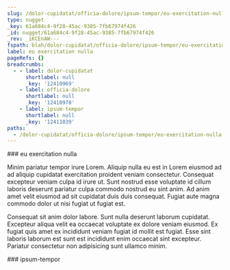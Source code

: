 ```yaml
---
slug: /dolor-cupidatat/officia-dolore/ipsum-tempor/eu-exercitation-nulla
type: nugget
_key: 61a684c4-9f28-45ac-9385-7fb67974f426
_id: nugget/61a684c4-9f28-45ac-9385-7fb67974f426
_rev: _iKCEnAW---
fspath: blah/dolor-cupidatat/officia-dolore/ipsum-tempor/eu-exercitation-nulla.md
label: eu exercitation nulla
pageRefs: {}
breadcrumbs:
  - - label: dolor-cupidatat
      shortlabel: null
      _key: '12410969'
    - label: officia-dolore
      shortlabel: null
      _key: '12410978'
    - label: ipsum-tempor
      shortlabel: null
      _key: '12411039'
paths:
  - /dolor-cupidatat/officia-dolore/ipsum-tempor/eu-exercitation-nulla
---
```


<NuggetArea>
<Nugget slug="/dolor-cupidatat/officia-dolore/ipsum-tempor/eu-exercitation-nulla" type="nugget" _key="61a684c4-9f28-45ac-9385-7fb67974f426" _id="nugget/61a684c4-9f28-45ac-9385-7fb67974f426" _rev="_iKCEnAW---" fspath="blah/dolor-cupidatat/officia-dolore/ipsum-tempor/eu-exercitation-nulla.md" label="eu exercitation nulla" paths="/dolor-cupidatat/officia-dolore/ipsum-tempor/eu-exercitation-nulla">
<NuggetBody>
### eu exercitation nulla

Minim pariatur tempor irure Lorem. Aliquip nulla eu est in Lorem eiusmod ad ad aliquip cupidatat exercitation proident veniam consectetur. Consequat excepteur veniam culpa id irure ut. Sunt nostrud esse voluptate id cillum laboris deserunt pariatur culpa commodo nostrud eu sint anim. Ad anim amet velit eiusmod ad sit cupidatat duis duis consequat. Fugiat aute magna commodo dolor ut nisi fugiat ut fugiat est.

Consequat sit anim dolor labore. Sunt nulla deserunt laborum cupidatat. Excepteur aliqua velit ea occaecat voluptate ex dolore veniam eiusmod. Ex fugiat quis amet ex incididunt veniam fugiat id mollit est fugiat. Esse sint laboris laborum est sunt est incididunt enim occaecat sint excepteur. Pariatur consectetur non adipisicing sunt ullamco minim.

</NuggetBody>
<Breadcrumbs>
<Crumbs>
<Crumb _key="12410969" label="dolor-cupidatat" /><Crumb _key="12410978" label="officia-dolore" /><Crumb _key="12411039" label="ipsum-tempor" />
</Crumbs>
</Breadcrumbs>
</Nugget>

<NuggetsInbound>
</NuggetsInbound>
<NuggetsOutbound>
</NuggetsOutbound>
</NuggetArea>
<PassagesInbound>
<Passage direction="inbound" type="passage" _key="12411039" _id="passage/12411039" _rev="_iKCEnAS--B" label="ipsum-tempor" passage="ipsum-tempor" fspath="blah/dolor-cupidatat/officia-dolore/ipsum-tempor" paths="/dolor-cupidatat/officia-dolore/ipsum-tempor" slug="/dolor-cupidatat/officia-dolore/ipsum-tempor">
<NuggetBody>
### ipsum-tempor

</NuggetBody>
<Breadcrumbs>
<Crumbs>
<Crumb _key="12410969" label="dolor-cupidatat" /><Crumb _key="12410978" label="officia-dolore" />
</Crumbs>
</Breadcrumbs>
</Passage>

</PassagesInbound>
<PassagesOutbound>
</PassagesOutbound>